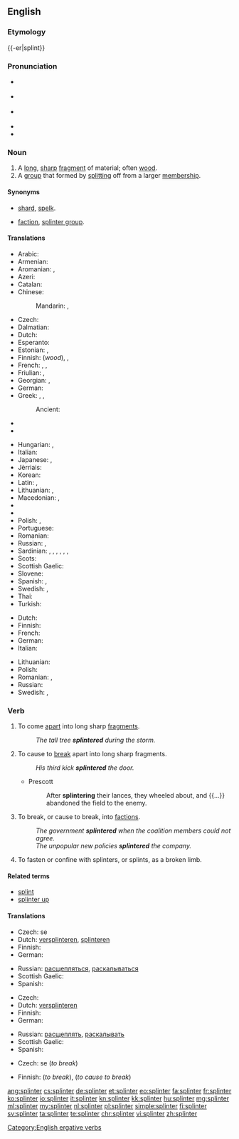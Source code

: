 {{was wotd|2009|February|1}}
==English==
{{wikipedia|dab=splinter}}

===Etymology===
{{-er|splint}}

===Pronunciation===
* {{a|UK}} {{IPA|/ˈsplɪntə(ɹ)/}}
* {{a|US}} {{IPA|/ˈsplɪntɚ/|[ˈsplɪɾ̃ɚ]}}
* {{a|Southern US}} {{IPA|/ˈsplɪnɚ/}}
* {{audio|en-us-splinter.ogg|Audio (US)}}
* {{rhymes|ɪntə(r)}}

===Noun===
{{en-noun}}

# A [[long]], [[sharp]] [[fragment]] of material; often [[wood]].
# A [[group]] that formed by [[split]]ting off from a larger [[membership]].

====Synonyms====
* {{sense|long sharp fragment}} [[shard]], [[spelk]].
* {{sense|group formed by splitting}} [[faction]], [[splinter group]].

====Translations====
{{trans-top|long, sharp fragment of material; often wood}}
* Arabic: {{t|ar|شظية|f|tr=shaZíyya|sc=Arab}}
* Armenian: {{t|hy|տաշեղ|tr=tašeł|sc=Armn}}
* Aromanian: {{t|rup|aschljii}}, {{t|rup|aschlje}}
* Azeri: {{t+|az|tilişkə}}
* Catalan: {{t|ca|estella}}
* Chinese:
*: Mandarin: {{t+|cmn|碎片|tr=suìpiàn|sc=Hani}},  {{t+|cmn|刺|tr=cì|sc=Hani}}
* Czech: {{t+|cs|tříska|f}}
* Dalmatian: {{t|dlm|sčela|f}}
* Dutch: {{t+|nl|splinter}}
* Esperanto: {{t|eo|splito}}
* Estonian: {{t|et|pind}}, {{t+|et|kild}}
* Finnish: {{t+|fi|säle}} (''wood''), {{t+|fi|sirpale}}, {{t|fi|pirstale}}
* French: {{t+|fr|éclat|m}},  {{t+|fr|esquille|f}}, {{t+|fr|écharde|f}}
* Friulian: {{t|fur|sclese|f}}, {{t|fur|scae}}
* Georgian: {{t|ka|ხიწვი|tr=xicvi|sc=Geor}}, {{t|ka|ხიჭვი|tr=xičvi}}
* German: {{t+|de|Splitter|m}}
* Greek: {{t+|el|σκλήθρα|f|tr=sklíthra|sc=Grek}}, {{t+|el|θραύσμα|n|tr=thráfsma|sc=Grek}}, {{qualifier|wood}} {{t+|el|ακίδα|f|tr=akída|sc=Grek}}
*: Ancient: {{t|grc|σχινδάλαμος|m|sc=polytonic}}
* {{trreq|he}}
* {{trreq|hi}}
{{trans-mid}}
* Hungarian: {{t+|hu|forgács}}, {{t+|hu|szálka}}
* Italian: {{t+|it|scheggia|f}}
* Japanese: {{t|ja|破片|tr=はへん, hahen|sc=Jpan}},  {{t+|ja|刺|tr=とげ, toge|sc=Jpan}}
* Jèrriais: {{t|roa-jer|êclyi|m}}
* Korean: {{t|ko|나무 조각|tr=namu jogak|sc=Hang}}
* Latin: {{t|la|assula|f}}, {{t|la|schidia|f}}
* Lithuanian: {{t|lt|drožlė|f}},  {{t|lt|rakštis|f}}
* Macedonian: {{t|mk|спица|f|tr=spíca|sc=Cyrl}},  {{t|mk|деланка|f|tr=délanka|sc=Cyrl}}
* {{trreq|ang}}
* {{trreq|fa}}
* Polish: {{t|pl|odłamek|m}}, {{t+|pl|drzazga|f}}
* Portuguese: {{t|pt|farpa|f}}
* Romanian: {{t+|ro|așchie}}
* Russian: {{t+|ru|щепка|f|tr=ščépka|sc=Cyrl}}, {{t+|ru|заноза|f|tr=zanóza|sc=Cyrl}}
* Sardinian: {{t|sc|alcia|f}}, {{t|sc|ascia|f}}, {{t|sc|ascra}}, {{t|sc|astua|f}}, {{t|sc|astula|f}}, {{t|sc|schedra|f}}, {{t|sc|schelda|f}}
* Scots: {{t|sco|spail}}
* Scottish Gaelic: {{t|gd|spealg|f}}
* Slovene: {{t+|sl|trska|f}}
* Spanish: {{gloss|wood}} {{t+|es|astilla|f}}, {{gloss|bone or metal}} {{t|es|esquirla|f}}
* Swedish: {{t|sv|flisa|c}}, {{t+|sv|sticka|c}}
* Thai: {{t|th|เสี้ยน|tr=sîan}}
* Turkish: {{t+|tr|kıymık}}
{{trans-bottom}}

{{trans-top|a group that formed by splitting off from a larger membership}}
* Dutch: {{t|nl|splintergroep}}
* Finnish: {{t|fi|sirpaleryhmä}}
* French: {{t+|fr|faction|f}}
* German: {{t|de|Splittergruppe|f}}
* Italian: {{t+|it|fazione}}
{{trans-mid}}
* Lithuanian: {{t|lt|trupinys|m}}
* Polish: {{t|pl|odłam|m}}
* Romanian: {{t|ro|factiune|f}}, {{t|ro|schisma|f}}
* Russian: {{t|ru|отщепенцы}}
* Swedish: {{t|sv|avknoppning|c}}, {{t|sv|utbrytning|c}}
{{trans-bottom}}

===Verb===
{{en-verb}}

# {{context|intransitive|lang=en}} To come [[apart]] into long sharp [[fragment]]s.
#: ''The tall tree '''splintered''' during the storm.''
# {{context|transitive|lang=en}} To cause to [[break]] apart into long sharp fragments.
#: ''His third kick '''splintered''' the door.''
#* Prescott
#*: After '''splintering''' their lances, they wheeled about, and {{...}} abandoned the field to the enemy.
# {{context|figuratively|of a group|lang=en}} To break, or cause to break, into [[faction]]s.
#: ''The government '''splintered''' when the coalition members could not agree.''
#: ''The unpopular new policies '''splintered''' the company.''
# {{context|transitive|lang=en}} To fasten or confine with splinters, or splints, as a broken limb.
#: {{rfquotek|Bishop Wren}}

====Related terms====
* [[splint]]
* [[splinter up]]

====Translations====
{{trans-top|to come apart into splinters}}
* Czech: {{t|cs|štěpit}} se
* Dutch: [[versplinteren]], [[splinteren]]
* Finnish: {{t+|fi|hajota}} {{t+|fi|säle|alt=säleiksi}}
* German: {{t|de|zersplittern}}
{{trans-mid}}
* Russian: [[расщепляться]], [[раскалываться]]
* Scottish Gaelic: {{t|gd|spealg}}
* Spanish: {{t+|es|astillar}}
{{trans-bottom}}

{{trans-top|to cause to break apart into splinters}}
* Czech: {{t|cs|štípat}}
* Dutch: [[versplinteren]]
* Finnish: {{t+|fi|hajottaa}}
* German: {{t|de|zersplittern}}
{{trans-mid}}
* Russian: [[расщеплять]], [[раскалывать]]
* Scottish Gaelic: {{t|gd|spealg}}
* Spanish: {{t+|es|astillar}}
{{trans-bottom}}

{{trans-top|to break or cause to break into factions}}
* Czech: {{t|cs|odštěpit}} se (''to break'')
{{trans-mid}}
* Finnish: {{t+|fi|hajota}} (''to break''), {{t+|fi|hajottaa}} (''to cause to break'')
{{trans-bottom}}

[[Category:English ergative verbs]]

[[ang:splinter]]
[[cs:splinter]]
[[de:splinter]]
[[et:splinter]]
[[eo:splinter]]
[[fa:splinter]]
[[fr:splinter]]
[[ko:splinter]]
[[io:splinter]]
[[it:splinter]]
[[kn:splinter]]
[[kk:splinter]]
[[hu:splinter]]
[[mg:splinter]]
[[ml:splinter]]
[[my:splinter]]
[[nl:splinter]]
[[pl:splinter]]
[[simple:splinter]]
[[fi:splinter]]
[[sv:splinter]]
[[ta:splinter]]
[[te:splinter]]
[[chr:splinter]]
[[vi:splinter]]
[[zh:splinter]]